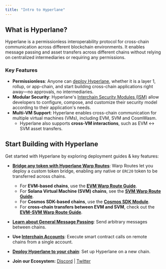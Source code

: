 ```yaml
---
title: "Intro to Hyperlane"
---
```


## What is Hyperlane?[​](#what-is-hyperlane "Direct link to What is Hyperlane?")

Hyperlane is a permissionless interoperability protocol for cross-chain communication across different blockchain environments. It enables message passing and asset transfers across different chains without relying on centralized intermediaries or requiring any permissions.

### Key Features[​](#key-features "Direct link to Key Features")

- **Permissionless**: Anyone can [deploy Hyperlane](/docs/guides/chains/deploy-hyperlane), whether it is a layer 1, rollup, or app-chain, and start building cross-chain applications right away—no approvals, no intermediaries.
- **Modular Security**: Hyperlane's [Interchain Security Modules (ISM)](/docs/protocol/ISM/modular-security) allow developers to configure, compose, and customize their security model according to their application's needs.
- **Multi-VM Support**: Hyperlane enables cross-chain communication for multiple virtual machines (VMs), including EVM, SVM and CosmWasm.
  - Hyperlane also supports **cross-VM interactions**, such as EVM ↔ SVM asset transfers.

## Start Building with Hyperlane[​](#start-building-with-hyperlane "Direct link to Start Building with Hyperlane")

Get started with Hyperlane by exploring deployment guides & key features:

- **[Bridge any token with Hyperlane Warp Routes](/docs/guides/quickstart/deploy-warp-route)**: Warp Routes let you deploy a custom token bridge, enabling any native or `ERC20` token to be transferred across chains.

  - For **EVM-based chains**, use the **[EVM Warp Route Guide](/docs/guides/quickstart/deploy-warp-route)**.
  - For **Solana Virtual Machine (SVM) chains**, see the **[SVM Warp Route Guide](/docs/guides/warp-routes/svm/svm-warp-route-guide)**.
  - For **Cosmos SDK-based chains**, use the **[Cosmos SDK Module](docs/alt-vm-implementations/cosmos-sdk)**.
  - For **cross-chain transfers between EVM and SVM**, check out the **[EVM-SVM Warp Route Guide](/docs/guides/warp-routes/evm-svm-warp-route-guide)**.

- **[Learn about General Message Passing](/docs/reference/messaging/send)**: Send arbitrary messages between chains.

- **Use [Interchain Accounts](https://docs.hyperlane.xyzdocs/applications/interchain-account)**: Execute smart contract calls on remote chains from a single account.

- **[Deploy Hyperlane to your chain](/docs/guides/chains/deploy-hyperlane)**: Set up Hyperlane on a new chain.

- **Join our Ecosystem:** [Discord](https://discord.com/invite/hyperlane) | [Twitter](https://x.com/hyperlane)
